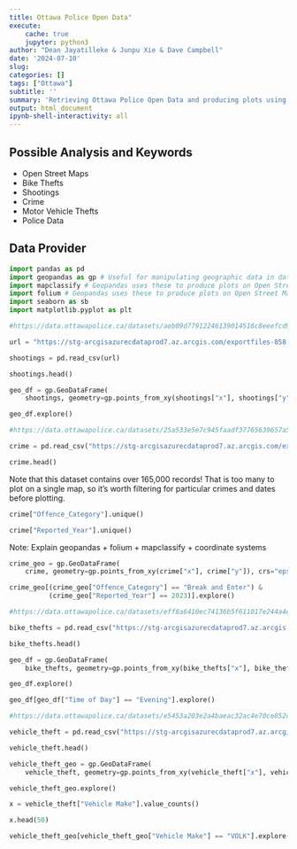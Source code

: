 ---
title: Ottawa Police Open Data"
execute:
    cache: true
    jupyter: python3
author: "Dean Jayatilleke & Junpu Xie & Dave Campbell"
date: '2024-07-10'
slug: 
categories: []
tags: ["Ottawa"]
subtitle: ''
summary: 'Retrieving Ottawa Police Open Data and producing plots using Open Street Maps'
output: html_document
ipynb-shell-interactivity: all
---

## Possible Analysis and Keywords

- Open Street Maps
- Bike Thefts
- Shootings
- Crime
- Motor Vehicle Thefts
- Police Data

## Data Provider

```{python modules}

import pandas as pd 
import geopandas as gp # Useful for manipulating geographic data in dataframes
import mapclassify # Geopandas uses these to produce plots on Open Street Maps 
import folium # Geopandas uses these to produce plots on Open Street Maps 
import seaborn as sb
import matplotlib.pyplot as plt

```

```{python shootings data}

#https://data.ottawapolice.ca/datasets/aeb09d77912246139014516c8eeefcd9_0/about

url = "https://stg-arcgisazurecdataprod7.az.arcgis.com/exportfiles-858-723/Shootings_Open_Data_3086844035331583488.csv?sv=2018-03-28&sr=b&sig=T%2FUcCA7fhMR46RZK9zLsnzCFAOqTXeFfUpFOiY8CbkI%3D&se=2024-07-18T18%3A59%3A53Z&sp=r"

shootings = pd.read_csv(url)

shootings.head()

```

```{python shootings map}

geo_df = gp.GeoDataFrame(
    shootings, geometry=gp.points_from_xy(shootings["x"], shootings["y"]), crs="epsg:2951")

geo_df.explore()
```
```{python crime dataset}

#https://data.ottawapolice.ca/datasets/25a533e5e7c945faadf37765639657a5_16/about

crime = pd.read_csv("https://stg-arcgisazurecdataprod7.az.arcgis.com/exportfiles-858-692/CrimeMap_YE_-5915901148112462236.csv?sv=2018-03-28&sr=b&sig=QYKXqTWhRh1TrGHU9xlwyHwMIieWsD87Ae7RdKg1pTo%3D&se=2024-07-18T15%3A47%3A26Z&sp=r")

crime.head()
```


Note that this dataset contains over 165,000 records! That is too many to plot on a single map, so it's worth filtering for particular crimes and dates before plotting.

```{python crime }

crime["Offence_Category"].unique()

```

```{python crime }

crime["Reported_Year"].unique()

```

Note: Explain geopandas + folium + mapclassify + coordinate systems

```{python crime map}

crime_geo = gp.GeoDataFrame(
    crime, geometry=gp.points_from_xy(crime["x"], crime["y"]), crs="epsg:2951")

crime_geo[(crime_geo["Offence_Category"] == "Break and Enter") &
          (crime_geo["Reported_Year"] == 2023)].explore()

```

```{python bicycle thefts dataset}

#https://data.ottawapolice.ca/datasets/eff8a6410ec74136b5f611017e244a4e_0/about

bike_thefts = pd.read_csv("https://stg-arcgisazurecdataprod7.az.arcgis.com/exportfiles-858-707/Bike_Theft_Open_Data_3884822422354997826.csv?sv=2018-03-28&sr=b&sig=af%2FluU61ydPRGJqFp%2FifzlEgMUGASVYLWg9bHO7tk3w%3D&se=2024-07-17T15%3A37%3A44Z&sp=r")

bike_thefts.head()

```


```{python bicycle thefts map}

geo_df = gp.GeoDataFrame(
    bike_thefts, geometry=gp.points_from_xy(bike_thefts["x"], bike_thefts["y"]), crs="epsg:2951")

geo_df.explore()

```

```{python bicycle thefts filtered maps}

geo_df[geo_df["Time of Day"] == "Evening"].explore()

```

```{python motor vehicle theft data}

#https://data.ottawapolice.ca/datasets/e5453a203e2a4baeac32ac4e70ce852c_0/about

vehicle_theft = pd.read_csv("https://stg-arcgisazurecdataprod7.az.arcgis.com/exportfiles-858-724/Auto_Theft_Open_Data_2158590371504723284.csv?sv=2018-03-28&sr=b&sig=MTRzc7L6iVETVr2zQqXpeRpvkO1zZUcoZv5vCBNFErk%3D&se=2024-07-17T15%3A40%3A26Z&sp=r")

vehicle_theft.head()

```

```{python car theft map}

vehicle_theft_geo = gp.GeoDataFrame(
    vehicle_theft, geometry=gp.points_from_xy(vehicle_theft["x"], vehicle_theft["y"]), crs="epsg:2951")

vehicle_theft_geo.explore()
```

```{python car theft filtered maps}

x = vehicle_theft["Vehicle Make"].value_counts()

x.head(50)

vehicle_theft_geo[vehicle_theft_geo["Vehicle Make"] == "VOLK"].explore()

```